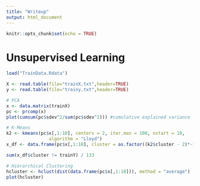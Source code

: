 ```yaml
---
title: "Writeup"
output: html_document
---
```


```r
knitr::opts_chunk$set(echo = TRUE)
```

# Unsupervised Learning

```r
load("TrainData.Rdata")

X <- read.table(file="trainX.txt",header=TRUE)
y <- read.table(file="trainy.txt",header=TRUE)

# PCA
x <- data.matrix(trainX)
pc <- prcomp(x)
plot(cumsum(pc$sdev^2/sum(pc$sdev^2))) #cumulative explained variance

# K-Means
k2 <- kmeans(pc$x[,1:10], centers = 2, iter.max = 100, nstart = 10, 
                algorithm = "Lloyd")
x_df <- data.frame(pc$x[,1:10], cluster = as.factor((k2$cluster - 2)*-1))

sum(x_df$cluster != trainY) / 133

# Hierarchical Clustering
hcluster <- hclust(dist(data.frame(pc$x[,1:10])), method = "average")
plot(hcluster)
```